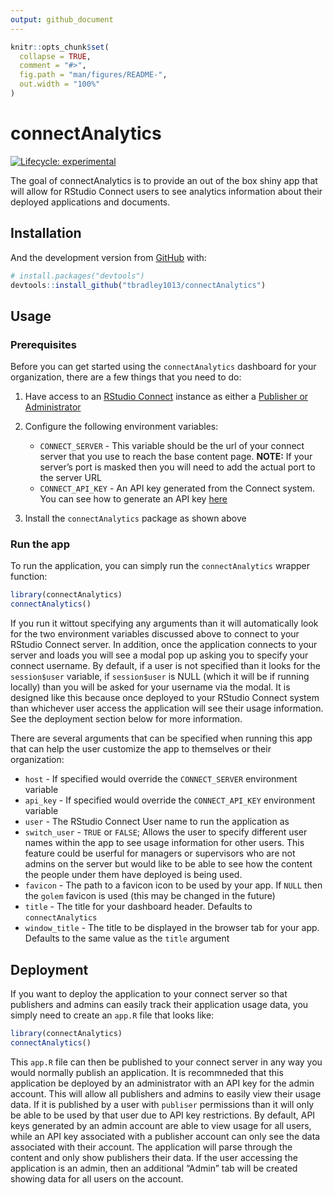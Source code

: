 ```yaml
---
output: github_document
---
```


<!-- README.md is generated from README.Rmd. Please edit that file -->

```r
knitr::opts_chunk$set(
  collapse = TRUE,
  comment = "#>",
  fig.path = "man/figures/README-",
  out.width = "100%"
)
```
# connectAnalytics

<!-- badges: start -->
[![Lifecycle: experimental](https://img.shields.io/badge/lifecycle-experimental-orange.svg)](https://www.tidyverse.org/lifecycle/#experimental)
<!-- badges: end -->

The goal of connectAnalytics is to provide an out of the box shiny app that will allow for RStudio Connect users to see analytics information about their deployed applications and documents.

## Installation

And the development version from [GitHub](https://github.com/) with:

``` r
# install.packages("devtools")
devtools::install_github("tbradley1013/connectAnalytics")
```

## Usage
### Prerequisites

Before you can get started using the `connectAnalytics` dashboard for your organization, there are a few things that you need to do:

  1. Have access to an [RStudio Connect](https://rstudio.com/products/connect/) instance as either a [Publisher or Administrator](http://pwdrstudio.water.gov/rsconnect/__docs__/admin/user-management.html#user-roles)
  2. Configure the following environment variables:
  
      * `CONNECT_SERVER` - This variable should be the url of your connect server that you use to reach the base content page. **NOTE:** If your server's port is masked then you will need to add the actual port to the server URL
      * `CONNECT_API_KEY` - An API key generated from the Connect system. You can see how to generate an API key [here](https://docs.rstudio.com/connect/user/api-keys.html)
      
  3. Install the `connectAnalytics` package as shown above
  
### Run the app

To run the application, you can simply run the `connectAnalytics` wrapper function:

```r
library(connectAnalytics)
connectAnalytics()
```

If you run it wittout specifying any arguments than it will automatically look for the two environment variables discussed above to connect to your RStudio Connect server. In addition, once the application connects to your server and loads you will see a modal pop up asking you to specify your connect username. By default, if a user is not specified than it looks for the `session$user` variable, if `session$user` is NULL (which it will be if running locally) than you will be asked for your username via the modal. It is designed like this because once deployed to your RStudio Connect system than whichever user access the application will see their usage information. See the deployment section below for more information. 

There are several arguments that can be specified when running this app that can help the user customize the app to themselves or their organization:

  * `host` - If specified would override the `CONNECT_SERVER` environment variable
  * `api_key` - If specified would override the `CONNECT_API_KEY` environment variable
  * `user` - The RStudio Connect User name to run the application as
  * `switch_user` - `TRUE` or `FALSE`; Allows the user to specify different user names within the app to see usage information for other users. This feature could be userful for managers or supervisors who are not admins on the server but would like to be able to see how the content the people under them have deployed is being used. 
  * `favicon` - The path to a favicon icon to be used by your app. If `NULL` then the `golem` favicon is used (this may be changed in the future)
  * `title` - The title for your dashboard header. Defaults to `connectAnalytics`
  * `window_title` - The title to be displayed in the browser tab for your app. Defaults to the same value as the `title` argument



## Deployment

If you want to deploy the application to your connect server so that publishers and admins can easily track their application usage data, you simply need to create an `app.R` file that looks like:

```r
library(connectAnalytics)
connectAnalytics()
```

This `app.R` file can then be published to your connect server in any way you would normally publish an application. It is recommneded that this application be deployed by an administrator with an API key for the admin account. This will allow all publishers and admins to easily view their usage data. If it is published by a user with `publiser` permissions than it will only be able to be used by that user due to API key restrictions. By default, API keys generated by an admin account are able to view usage for all users, while an API key associated with a publisher account can only see the data associated with their account. The application will parse through the content and only show publishers their data. If the user accessing the application is an admin, then an additional "Admin" tab will be created showing data for all users on the account. 